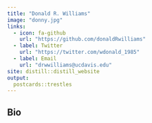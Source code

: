 ```yaml
---
title: "Donald R. Williams"
image: "donny.jpg"
links:
  - icon: fa-github 
    url: "https://github.com/donaldRwilliams"
  - label: Twitter
    url: "https://twitter.com/wdonald_1985"
  - label: Email
    url: "drwwilliams@ucdavis.edu"
site: distill::distill_website
output:
  postcards::trestles
---
```

 
## Bio

<!-- Frank Hermosillo studies neural networks and their applications at Google  -->
<!-- Brain. His research focuses on differentiable network pruning approximation and  -->
<!-- decentralized gradient inversion mechanics. He frequently collaborates with  -->
<!-- researchers who study machine learning, computer vision, and cognitive science. -->
<!-- His work has been featured in WIRED, The Atlantic, Newsweek, and The New York  -->
<!-- Times Magazine. -->

<!-- ## Education -->

<!-- **Massachusetts Institute of Technology** | Cambridge, MA -->

<!-- Ph.D. in Computer Science | September 2009 - May 2014 -->

<!-- **The University of California, Berkeley** | Berkeley, CA -->

<!-- B.S. in Computer Science | September 2005 - May 2009 -->

<!-- ## Experience -->

<!-- **Google Brain** | Principal Investigator | January 2018 - Present -->

<!-- **Netflix** | Research Scientist | June 2014 - December 2017 -->
